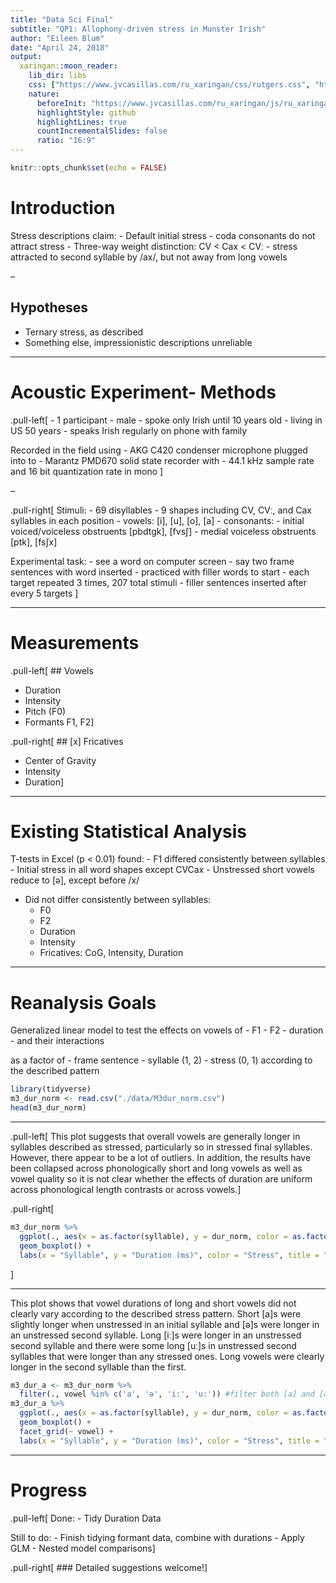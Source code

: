 ```yaml
---
title: "Data Sci Final"
subtitle: "QP1: Allophony-driven stress in Munster Irish"
author: "Eileen Blum"
date: "April 24, 2018"
output:
  xaringan::moon_reader:
    lib_dir: libs
    css: ["https://www.jvcasillas.com/ru_xaringan/css/rutgers.css", "https://www.jvcasillas.com/ru_xaringan/css/rutgers-fonts.css"]
    nature:
      beforeInit: "https://www.jvcasillas.com/ru_xaringan/js/ru_xaringan.js"
      highlightStyle: github
      highlightLines: true
      countIncrementalSlides: false
      ratio: "16:9"
---
```


```r
knitr::opts_chunk$set(echo = FALSE)
```

# Introduction

Stress descriptions claim:
- Default initial stress
- coda consonants do not attract stress
- Three-way weight distinction:
CV < Cax < CVː
  - stress attracted to second syllable by /ax/, but not away from long vowels

--

## Hypotheses

- Ternary stress, as described
- Something else, impressionistic descriptions unreliable

---

# Acoustic Experiment- Methods

.pull-left[
- 1 participant
  - male
  - spoke only Irish until 10 years old
  - living in US 50 years
  - speaks Irish regularly on phone with family
  
Recorded in the field using 
- AKG C420 condenser microphone plugged into to
- Marantz PMD670 solid state recorder with
- 44.1 kHz sample rate and 16 bit quantization rate in mono
]

--

.pull-right[
Stimuli:
- 69 disyllables
- 9 shapes including CV, CVː, and Cax syllables in each position
- vowels: [i], [u], [o], [a]
- consonants: 
  - initial voiced/voiceless obstruents [pbdtgk], [fvsʃ]
  - medial voiceless obstruents [ptk], [fsʃx]

Experimental task:
- see a word on computer screen
- say two frame sentences with word inserted
- practiced with filler words to start
- each target repeated 3 times, 207 total stimuli
  - filler sentences inserted after every 5 targets
]

---

# Measurements

.pull-left[
## Vowels

- Duration
- Intensity
- Pitch (F0)
- Formants F1, F2]

.pull-right[
## [x] Fricatives

- Center of Gravity
- Intensity
- Duration]

---

# Existing Statistical Analysis

T-tests in Excel (p < 0.01) found:
- F1 differed consistently between syllables
  - Initial stress in all word shapes except CVCax
  - Unstressed short vowels reduce to [ə], except before /x/

- Did not differ consistently between syllables:
  - F0
  - F2 
  - Duration
  - Intensity
  - Fricatives: CoG, Intensity, Duration
  
---

# Reanalysis Goals

Generalized linear model to test the effects on vowels of
- F1
- F2
- duration
- and their interactions 

as a factor of
- frame sentence
- syllable (1, 2)
- stress (0, 1) according to the described pattern

```r
library(tidyverse)
m3_dur_norm <- read.csv("./data/M3dur_norm.csv")
head(m3_dur_norm)
```

---

.pull-left[
This plot suggests that overall vowels are generally longer in syllables described as stressed, particularly so in stressed final syllables. However, there appear to be a lot of outliers. In addition, the results have been collapsed across phonologically short and long vowels as well as vowel quality so it is not clear whether the effects of duration are uniform across phonological length contrasts or across vowels.]

.pull-right[
```r
m3_dur_norm %>%
  ggplot(., aes(x = as.factor(syllable), y = dur_norm, color = as.factor(stress))) +
  geom_boxplot() + 
  labs(x = "Syllable", y = "Duration (ms)", color = "Stress", title = "Pooled Vowel durations")
```
]

---

This plot shows that vowel durations of long and short vowels did not clearly vary according to the described stress pattern. Short [a]s were slightly longer when unstressed in an initial syllable and [ə]s were longer in an unstressed second syllable. Long [iː]s were longer in an unstressed second syllable and there were some long [uː]s in unstressed second syllables that were longer than any stressed ones. Long vowels were clearly longer in the second syllable than the first.

```r
m3_dur_a <- m3_dur_norm %>%
  filter(., vowel %in% c('a', 'ə', 'i:', 'u:')) #filter both [a] and [ə]. code all [aː] as [a:]. not reading IPA length symbol, so just use colon
m3_dur_a %>%
  ggplot(., aes(x = as.factor(syllable), y = dur_norm, color = as.factor(stress))) +
  geom_boxplot() + 
  facet_grid(~ vowel) +
  labs(x = "Syllable", y = "Duration (ms)", color = "Stress", title = "Durations per vowel") 
```

---

# Progress

.pull-left[
Done:
- Tidy Duration Data

Still to do:
- Finish tidying formant data, combine with durations
- Apply GLM
- Nested model comparisons]

.pull-right[
### Detailed suggestions welcome!
]
